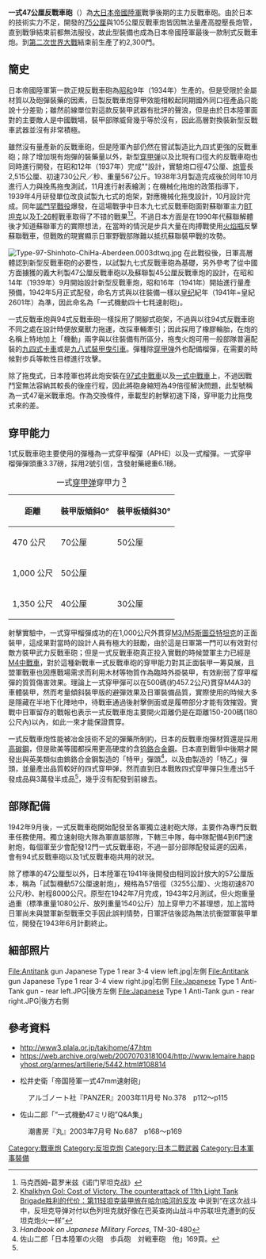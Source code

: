 {{noteTA
|1=zh-hans:毫米;zh-hk:毫米;zh-tw:公釐;
|2=zh-hans:米;zh-hk:米;zh-tw:公尺;
|3=zh-hans:坦克;zh-hk:坦克;zh-tw:戰車;
|4=zh-hans:主战坦克;zh-hk:主戰坦克;zh-tw:主力戰車;
}}
{{Infobox Weapon
|name= 一式反戰車砲
|image= File:Antitank gun Japanese Type 1 front 3-4 view.jpg
|image_size= 280px
|caption= 
|origin= [[File:Flag_of_Japan.svg|28px]] [[大日本帝國|大日本帝國]]
|type= [[反戰車砲|反戰車砲]]
<!-- Type selection -->
|is_ranged=yes
|is_bladed=
|is_explosive=yes
|is_artillery=yes
|is_vehicle=
|is_missile=
|is_UK=
<!-- Service history -->
|service= 1942年－1945年
|used_by=[[File:War_flag_of_the_Imperial_Japanese_Army.svg|28px]] [[日本帝國陸軍|日本帝國陸軍]]
|wars= [[第二次世界大戰|第二次世界大戰]]
<!-- 生產歷史 -->
|designer=
|design_date=1939年－1941年
|manufacturer=
|production_date=1942年－1945年
|number=約2300門 
|variants= 
<!-- 基本規格 -->
|spec_label=
|weight= 800 公斤 
|length= 
|part_length= 2526.5 mm（53.7倍徑）
|width= 
|height= 
|diameter=
|crew=
<!-- 投射武器規格 --> 
|cartridge=47 x 285 公釐榴彈、[[穿甲弹|穿甲弹]]
|caliber=47公釐
|action= 
|rate=10~15發／分〔實用〕，<br />大約10發／分〔移動目標〕，<br />3~7發／分〔極寒〕，<br />20發／分〔最高射速〕
|velocity=830公尺／秒
|range= 
|max_range= 6.900 公尺
|feed= 
|sights= 
<!-- 火炮規格 -->
|breech=
|recoil=液體彈簧後座系統 
|carriage=
|elevation= -11 ~ +18 度
|traverse= 58度
}}

'''一式47公厘反戰車砲'''（{{lang-ja|一式機動四十七粍速射砲}}）為[[大日本帝國陸軍|大日本帝國陸軍]]戰爭後期的主力反戰車砲。由於日本的技術实力不足，開發的[[試製75毫米自行反坦克炮|75公厘]]與105公厘反戰車炮皆因無法量產高膛壓長炮管，直到戰爭結束前都無法服役，故此型裝備也成為日本帝國陸軍最後一款制式反戰車炮。到[[第二次世界大戰|第二次世界大戰]]結束前生產了約2,300門。<br />

== 簡史 ==

日本帝國陸軍第一款正規反戰車砲為[[昭和|昭和]]9年（1934年）生產的{{link-ja|九四式反戰車炮|九四式37mm速射砲}}。但是受限於金屬材質以及砲彈裝藥的因素，日製反戰車炮穿甲效能相較起同期國外同口徑產品只能說十分差勁；雖然前線單位對這款反裝甲武器有批評的聲浪，但是由於日本陸軍面對的主要敵人是中國戰場，裝甲部隊威脅幾乎等於沒有，因此高層對換裝新型反戰車武器並沒有非常積極。

雖然沒有量產新的反戰車砲，但是陸軍內部仍然在嘗試製造比九四式更強的反戰車砲；除了增加現有炮彈的裝藥量以外，新型[[穿甲弹|穿甲弹]]以及比現有口徑大的反戰車砲也同時進行開發，在昭和12年（1937年）完成"{{link-ja|試製九七式47公厘速射炮|試製九七式四十七粍砲}}"設計，實驗炮口徑47公厘、[[炮管|炮管]]長2,515公厘、初速730公尺／秒、重量567公斤。1938年3月製造完成後於同年10月進行人力與挽馬拖曳測試，11月進行射表繪測；在機械化拖炮的政策指導下，1939年4月研發單位改良試製九七式的炮架，對應機械化拖曳設計，10月設計完成。同年[[諾門罕戰役|諾門罕戰役]]爆發，在這場戰爭中日本九七式反戰車砲面對蘇聯軍主力[[BT坦克|BT坦克]]以及[[T-26|T-26]]輕戰車取得了不错的戰果<ref>马克西姆-葛罗米兹《诺门罕坦克战》</ref><ref>[http://www.battlefield.ru/en/combat-accounts/106-battles/392-khalkhin-ghol-11oltbr.html Khalkhyn Gol: Cost of Victory. The counterattack of 11th Light Tank Brigade胜利的代价：第11轻坦克装甲旅在哈尔哈河的反攻] {{Wayback|url=http://www.battlefield.ru/en/combat-accounts/106-battles/392-khalkhin-ghol-11oltbr.html |date=20110130103320 }}中说到“在这次战斗中，反坦克导弹对付以色列坦克就好像在巴英查岗山战斗中苏联坦克遭到的反坦克炮火一样”</ref>。不過日本方面是在1990年代蘇聯解體後才知道蘇聯軍方的實際想法，在當時的情況是步兵大量在肉搏戰使用[[汽油彈|火焰瓶]]反擊蘇聯戰車，但戰敗的現實顯示日軍野戰部隊難以抵抗蘇聯裝甲戰的攻勢。

[[File:Type-97-Shinhoto-ChiHa-Aberdeen.0003dtwq.jpg|thumb]]
在此戰役後，日軍高層體認到新型反戰車砲的必要性，以試製九七式反戰車砲為基礎，另外參考了從中國方面擄獲的義大利製47公厘反戰車砲以及蘇聯製45公厘反戰車炮的設計，在昭和14年（1939年）9月開始設計新型反戰車炮，昭和16年（1941年）開始進行量產預備，1942年5月正式配發，命名方式與以往裝備一樣以[[皇纪|皇纪]]紀年（1941年=皇紀2601年）為準，因此命名為「一式機動四十七粍速射砲」。

一式反戰車炮與94式反戰車砲一樣採用了開腳式砲架，不過與以往94式反戰車砲不同之處在設計時便放棄獸力拖運，改採車輛牽引；因此採用了橡膠輪胎，在炮的名稱上特地加上「機動」兩字與以往裝備有所區分，拖曳火炮可用一般部隊普遍配裝的[[九四式卡車|九四式卡車]]或是[[九八式裝甲曳引車|九八式裝甲曳引車]]。彈種除[[穿甲弹|穿甲弹]]外也配備榴彈，在需要的時候對步兵等軟性目標進行攻擊。

除了拖曳式，日本陸軍也將此炮安裝在[[97式中戰車|97式中戰車]]以及[[一式中戰車|一式中戰車]]上，不過因戰鬥室無法容納其較長的後座行程，因此將砲身縮短為49倍徑解決問題，此型號稱為一式47毫米戰車炮。作為交換條件，車載型的射擊初速下降，穿甲能力比拖曳式來的差。

== 穿甲能力 ==
1式反戰車砲主要使用的彈種為一式穿甲榴彈（APHE）以及一式榴彈。一式穿甲榴彈彈頭重3.37磅，採用2號引信，含發射藥總重6.1磅。<br />

{|class=wikitable
|+ 一式[[穿甲弹|穿甲弹]]穿甲力 <ref name="TM-E 30-480">''Handbook on Japanese Military Forces'', TM-30-480</ref>
! 距離 || 裝甲版傾斜0° || 裝甲板傾斜30°
|-
| 470 公尺   || 70公厘       || 50公厘
|-
| 1,000 公尺 || 50公厘       || 
|-
| 1,350 公尺 || 40公厘       || 30公厘
|}

射擊實驗中，一式穿甲榴彈成功的在1,000公尺外貫穿[[M3/M5斯圖亞特坦克|M3/M5斯圖亞特坦克]]的正面裝甲，這成果對當時的設計人員有極大的鼓勵，由於這是日軍第一門可以有效對付敵方裝甲武力反戰車砲；但是一式反戰車砲真正投入實戰的時候盟軍主力已經是[[M4中戰車|M4中戰車]]，對於這種新戰車一式反戰車砲的穿甲能力對其正面裝甲一筹莫展，且盟軍戰車也因應戰場需求而利用木材等物質作為臨時外掛裝甲，有效削弱了穿甲榴彈的質質傷害效果。理論上一式穿甲彈可以在500碼(約457.2公尺)貫穿M4A3的車體裝甲，然而考量傾斜裝甲版的避彈效果及日軍裝備品質，實際使用的時候大多是隱藏在半地下化陣地中，待戰車通過後射擊側面或是履帶部分才能有效摧毀。實戰中日軍留存的戰報也表示一式反戰車炮主要開火距離仍是在距離150-200碼(180公尺內)以內，如此一來才能保證貫穿。

一式反戰車炮性能被冶金技術不足的彈藥所制約，日本的反戰車炮彈材質還是採用[[高碳鋼|高碳鋼]]，但是歐美等國都採用更高硬度的含[[钨|钨]][[鉻|鉻]][[合金鋼|合金鋼]]。日本直到戰爭中後期才開發出與英美類似由鎢鉻合金鋼製造的「特甲」彈頭<ref name="#1">佐山二郎「日本陸軍の火砲　歩兵砲　対戦車砲　他」169頁。</ref>，以及由{{link-ja|鎳鉻合金鋼|ニッケルクロム鋼}}製造的「特乙」彈頭，並量產出品質較好的四式穿甲弹，然而直到日本戰敗四式穿甲彈只生產出5千發成品與3萬發半成品<ref name="#1"/>，幾乎沒有配發到前線去。

== 部隊配備 ==
1942年9月後，一式反戰車砲開始配發至各軍獨立速射砲大隊，主要作為專門反戰車任務使用。獨立速射砲大隊為軍直屬部隊，下轄三中隊，每中隊配備4到6門速射炮，每個軍至少會配發12門一式反戰車砲，不過一部分部隊配發延遲的因素，會有94式反戰車砲以及1式反戰車砲共用的狀況。

除了標準的47公厘型以外，日本陸軍在1941年後開發由相同設計放大的57公厘版本，稱為「試製機動57公厘速射炮」，規格為57倍徑（3255公厘）、火炮初速870公尺/秒、射程8000公尺。原型在1942年7月完成，1943年2月測試，但火炮重量過重（標準重量1080公斤、放列重量1540公斤）加上穿甲力不甚理想，加上當時日軍尚未與盟軍新型戰車交手因此誤判情勢，日軍評估後認為無法抗衡盟軍裝甲單位，開發在1943年6月計劃終止。

== 細部照片 ==
<gallery>
File:Antitank gun Japanese Type 1 rear 3-4 view left.jpg|左側
File:Antitank gun Japanese Type 1 rear 3-4 view right.jpg|右側
File:Japanese Type 1 Anti-Tank gun - rear left.JPG|後方左側
File:Japanese Type 1 Anti-Tank gun - rear right.JPG|後方右側
</gallery>



== 參考資料 ==
{{commons|Type 1 47 mm anti-tank gun}}
* http://www3.plala.or.jp/takihome/47.htm {{WebCite|url=https://www.webcitation.org/6DY1E269I?url=http://www3.plala.or.jp/takihome/47.htm |date=20130109175234 |dateformat=iso }}
* https://web.archive.org/web/20070703181004/http://www.lemaire.happyhost.org/armes/artillerie/5442.html#108814
<references/>
* 松井史衛「帝国陸軍一式47mm速射砲」
: アルゴノート社『PANZER』2003年11月号 No.378　p112～p115
* 佐山二郎「“一式機動47ミリ砲”Q&A集」
: 潮書房『丸』2003年7月号 No.687　p168～p169

{{日本帝国陆军火炮}}
[[Category:戰車炮|Category:戰車炮]]
[[Category:反坦克炮|Category:反坦克炮]]
[[Category:日本二戰武器|Category:日本二戰武器]]
[[Category:日本軍事裝備|Category:日本軍事裝備]]